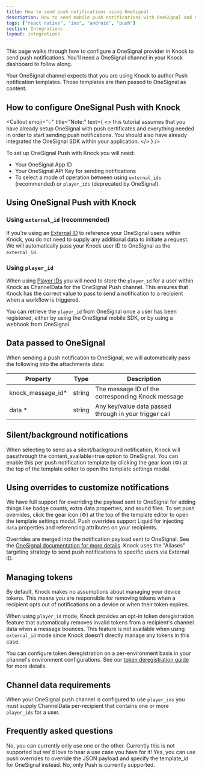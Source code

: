 ```yaml
---
title: How to send push notifications using OneSignal
description: How to send mobile push notifications with OneSignal and Knock.
tags: ["react native", "ios", "android", "push"]
section: Integrations
layout: integrations
---
```


This page walks through how to configure a OneSignal provider in Knock to send push notifications. You'll need a OneSignal channel in your Knock dashboard to follow along.

Your OneSignal channel expects that you are using Knock to author Push notification templates. Those templates are then passed to OneSignal as content.

## How to configure OneSignal Push with Knock

<Callout
  emoji="💡"
  title="Note:"
  text={
    <>
      this tutorial assumes that you have already setup OneSignal with push
      certificates and everything needed in order to start sending push
      notifications. You should also have already integrated the OneSignal SDK
      within your application.
    </>
  }
/>

To set up OneSignal Push with Knock you will need:

- Your OneSignal App ID
- Your OneSignal API Key for sending notifications
- To select a mode of operation between using `external_ids` (recommended) or `player_ids` (deprecated by OneSignal).

## Using OneSignal Push with Knock

### Using `external_id` (recommended)

If you're using an <a href="https://documentation.onesignal.com/docs/users#external-id" target="_blank">External ID</a> to reference your OneSignal users within Knock, you do not need to supply any additional data to initiate a request. We will automatically pass your Knock user ID to OneSignal as the `external_id`.

### Using `player_id`

When using <a href="https://documentation.onesignal.com/v9.0/docs/users#player-id" target="_blank">Player IDs</a> you will need to store the `player_id` for a user within Knock as ChannelData for the OneSignal Push channel. This ensures that Knock has the correct value to pass to send a notification to a recipient when a workflow is triggered.

You can retrieve the `player_id` from OneSignal once a user has been registered, either by using the OneSignal mobile SDK, or by using a webhook from OneSignal.

<MultiLangCodeBlock
  snippet="users.setChannelData-one-signal"
  title="Setting a player_id as channel data for a user"
/>

## Data passed to OneSignal

When sending a push notification to OneSignal, we will automatically pass the following into the attachments data:

| Property           | Type   | Description                                            |
| ------------------ | ------ | ------------------------------------------------------ |
| knock_message_id\* | string | The message ID of the corresponding Knock message      |
| data \*            | string | Any key/value data passed through in your trigger call |

## Silent/background notifications

When selecting to send as a silent/background notification, Knock will passthrough the content_available=true option to OneSignal. You can enable this per push notification template by clicking the gear icon (⚙️) at the top of the template editor to open the template settings modal.

## Using overrides to customize notifications

We have full support for overriding the payload sent to OneSignal for adding things like badge counts, extra data properties, and sound files. To set push overrides, click the gear icon (⚙️) at the top of the template editor to open the template settings modal. Push overrides support Liquid for injecting `data` properties and referencing attributes on your recipients.

Overrides are merged into the notification payload sent to OneSignal. See the <a href="https://documentation.onesignal.com/reference/push-notification" target="_blank">OneSignal documentation for more details</a>. Knock uses the "Aliases" targeting strategy to send push notifications to specific users via External ID.

## Managing tokens

By default, Knock makes no assumptions about managing your device tokens. This means you are responsible for removing tokens when a recipient opts out of notifications on a device or when their token expires.

When using `player_id` mode, Knock provides an opt-in token deregistration feature that automatically removes invalid tokens from a recipient's channel data when a message bounces. This feature is not available when using `external_id` mode since Knock doesn't directly manage any tokens in this case.

You can configure token deregistration on a per-environment basis in your channel's environment configurations. See our [token deregistration guide](/integrations/push/token-deregistration) for more details.

## Channel data requirements

When your OneSignal push channel is configured to use `player_ids` you must supply ChannelData per-recipient that contains one or more `player_ids` for a user.

## Frequently asked questions

<AccordionGroup>
  <Accordion title="Can I use both `player_ids` and `external_ids` for my OneSignal integration?">
    No, you can currently only use one or the other.
  </Accordion>
  <Accordion title="Can I use a different identifier as an `external_id`?">
    Currently this is not supported but we'd love to hear a use case you have
    for it!
  </Accordion>
  <Accordion title="Can I use a `template_id` stored in OneSignal?">
    Yes, you can use push overrides to override the JSON payload and specify the
    template_id for OneSignal instead.
  </Accordion>
  <Accordion title="Can I use the OneSignal Push integration to send email or SMS?">
    No, only Push is currently supported.
  </Accordion>
</AccordionGroup>
